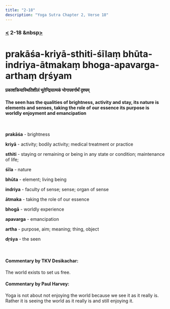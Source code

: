 ```yaml
---
title: "2-18"
description: "Yoga Sutra Chapter 2, Verse 18"
---
```


### [<](/Chapter-2/2-17/) 2-18 &nbsp[>](/Chapter-2/2-19/)

# prakāśa-kriyā-sthiti-śīlaṃ bhūta-indriya-ātmakaṃ bhoga-apavarga-arthaṃ dṛśyam

#### प्रकाशक्रियास्थितिशीलं भूतेन्द्रियात्मकं भोगापवर्गार्थं दृश्यम्

#### The seen has the qualities of brightness, activity and stay, its nature is elements and senses, taking the role of our essence its purpose is worldly enjoyment and emancipation

<br />

**prakāśa** - brightness <br />

**kriyā** - activity; bodily activity; medical treatment or practice <br />

**sthiti** - staying or remaining or being in any state or condition; maintenance of life; <br />

**śīla** - nature <br />

**bhūta** - element; living being <br />

**indriya** - faculty of sense; sense; organ of sense <br />

**ātmaka** - taking the role of our essence <br />

**bhogā** - worldly experience <br />

**apavarga** - emancipation <br />

**artha** - purpose, aim; meaning; thing, object <br />

**dṛśya** - the seen <br />

<br />

#### Commentary by TKV Desikachar:

The world exists to set us free.

#### Commentary by Paul Harvey:

Yoga is not about not enjoying the world because we see it as it really is.
Rather it is seeing the world as it really is and still enjoying it.
